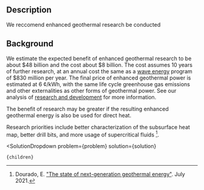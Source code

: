 

## Description

We reccomend enhanced geothermal research be conducted

## Background

We estimate the expected benefit of enhanced geothermal research to be about $48 billion and the cost about $8 billion. The cost assumes 10 years of further research, at an annual cost the same as a [wave energy](/energy/energy_production/mhk) program of $830 million per year. The final price of enhanced geothermal power is estimated at 6 ¢/kWh, with the same life cycle greenhouse gas emissions and other externalities as other forms of geothermal power. See our analysis of [research and development](/energy/energy_socioeconomics/rd) for more information.

The benefit of research may be greater if the resulting enhanced geothermal energy is also be used for direct heat.

Research priorities include better characterization of the subsurface heat map, better drill bits, and more usage of supercritical fluids [^"4"].

[^"4"]: Dourado, E. ["The state of next-generation geothermal energy"](https://elidourado.com/blog/geothermal/). July 2021.

  <SolutionDropdown 
    problem={problem} 
    solution={solution}
  >
    {children}
  </SolutionDropdown>